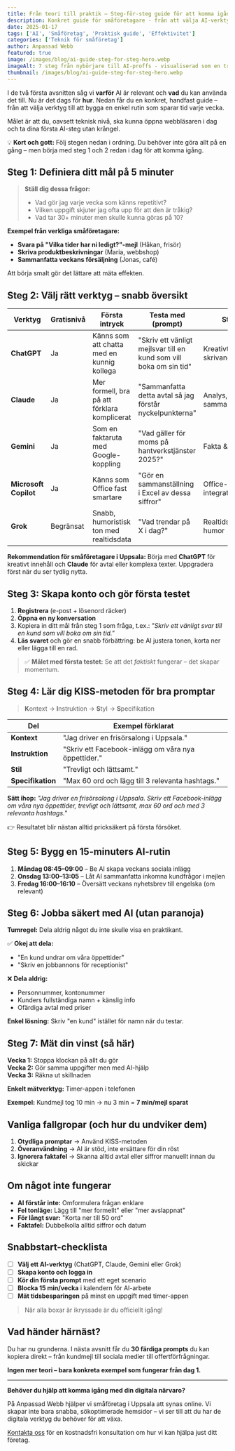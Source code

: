 ```yaml
---
title: Från teori till praktik – Steg-för-steg guide för att komma igång med AI
description: Konkret guide för småföretagare - från att välja AI-verktyg till att bygga en enkel rutin som sparar tid varje vecka.
date: 2025-01-17
tags: ['AI', 'Småföretag', 'Praktisk guide', 'Effektivitet']
categories: ['Teknik för småföretag']
author: Anpassad Webb
featured: true
image: /images/blog/ai-guide-steg-for-steg-hero.webp
imageAlt: 7 steg från nybörjare till AI-proffs - visualiserad som en trappa
thumbnail: /images/blog/ai-guide-steg-for-steg-hero.webp
---
```



I de två första avsnitten såg vi **varför** AI är relevant och **vad** du kan använda det till. Nu är det dags för **hur**. Nedan får du en konkret, handfast guide – från att välja verktyg till att bygga en enkel rutin som sparar tid varje vecka.

Målet är att du, oavsett teknisk nivå, ska kunna öppna webbläsaren i dag och ta dina första AI-steg utan krångel.

💡 **Kort och gott:** Följ stegen nedan i ordning. Du behöver inte göra allt på en gång – men börja med steg 1 och 2 redan i dag för att komma igång.

## Steg 1: Definiera ditt mål på 5 minuter

> **Ställ dig dessa frågor:**
>
> - Vad gör jag varje vecka som känns repetitivt?
> - Vilken uppgift skjuter jag ofta upp för att den är tråkig?
> - Vad tar 30+ minuter men skulle kunna göras på 10?

**Exempel från verkliga småföretagare:**

- **Svara på "Vilka tider har ni ledigt?"-mejl** (Håkan, frisör)
- **Skriva produktbeskrivningar** (Maria, webbshop)
- **Sammanfatta veckans försäljning** (Jonas, café)

Att börja smalt gör det lättare att mäta effekten.

## Steg 2: Välj rätt verktyg – snabb översikt

| Verktyg               | Gratisnivå | Första intryck                               | Testa med (prompt)                                                 | Styrka                    | Passar för                              | Länk                                                   |
| --------------------- | ---------- | -------------------------------------------- | ------------------------------------------------------------------ | ------------------------- | --------------------------------------- | ------------------------------------------------------ |
| **ChatGPT**           | Ja         | Känns som att chatta med en kunnig kollega   | "Skriv ett vänligt mejlsvar till en kund som vill boka om sin tid" | Kreativt skrivande, idéer | Svenska/engelska texter, sociala medier | [chat.openai.com](https://chat.openai.com)             |
| **Claude**            | Ja         | Mer formell, bra på att förklara komplicerat | "Sammanfatta detta avtal så jag förstår nyckelpunkterna"           | Analys, sammanfattningar  | Längre avtal, rapporter                 | [claude.ai](https://claude.ai)                         |
| **Gemini**            | Ja         | Som en faktaruta med Google-koppling         | "Vad gäller för moms på hantverkstjänster 2025?"                   | Fakta & research          | Snabba fakta, Google-ekosystem          | [gemini.google.com](https://gemini.google.com)         |
| **Microsoft Copilot** | Ja         | Känns som Office fast smartare               | "Gör en sammanställning i Excel av dessa siffror"                  | Office-integration        | Word- & Excel-automatisering            | [copilot.microsoft.com](https://copilot.microsoft.com) |
| **Grok**              | Begränsat  | Snabb, humoristisk ton med realtidsdata      | "Vad trendar på X i dag?"                                          | Realtidsdata & humor      | Snabba frågor, X-ekosystem              | [x.ai](https://x.ai)                                   |

**Rekommendation för småföretagare i Uppsala:** Börja med **ChatGPT** för kreativt innehåll och **Claude** för avtal eller komplexa texter. Uppgradera först när du ser tydlig nytta.

## Steg 3: Skapa konto och gör första testet

1. **Registrera** (e-post + lösenord räcker)
2. **Öppna en ny konversation**
3. Kopiera in ditt mål från steg 1 som fråga, t.ex.:
   _"Skriv ett vänligt svar till en kund som vill boka om sin tid."_
4. **Läs svaret** och gör en snabb förbättring: be AI justera tonen, korta ner eller lägga till en rad.

> ✅ **Målet med första testet:** Se att det _faktiskt_ fungerar – det skapar momentum.

## Steg 4: Lär dig KISS-metoden för bra promptar

> **K**ontext → **I**nstruktion → **S**tyl → **S**pecifikation

| Del               | Exempel förklarat                                   |
| ----------------- | --------------------------------------------------- |
| **Kontext**       | "Jag driver en frisörsalong i Uppsala."             |
| **Instruktion**   | "Skriv ett Facebook-inlägg om våra nya öppettider." |
| **Stil**          | "Trevligt och lättsamt."                            |
| **Specifikation** | "Max 60 ord och lägg till 3 relevanta hashtags."    |

**Sätt ihop:**
_"Jag driver en frisörsalong i Uppsala. Skriv ett Facebook-inlägg om våra nya öppettider, trevligt och lättsamt, max 60 ord och med 3 relevanta hashtags."_

👉 Resultatet blir nästan alltid pricksäkert på första försöket.

## Steg 5: Bygg en 15-minuters AI-rutin

1. **Måndag 08:45–09:00** – Be AI skapa veckans sociala inlägg
2. **Onsdag 13:00–13:05** – Låt AI sammanfatta inkomna kundfrågor i mejlen
3. **Fredag 16:00–16:10** – Översätt veckans nyhetsbrev till engelska (om relevant)

## Steg 6: Jobba säkert med AI (utan paranoja)

**Tumregel:** Dela aldrig något du inte skulle visa en praktikant.

✅ **Okej att dela:**

- "En kund undrar om våra öppettider"
- "Skriv en jobbannons för receptionist"

❌ **Dela aldrig:**

- Personnummer, kontonummer
- Kunders fullständiga namn + känslig info
- Ofärdiga avtal med priser

**Enkel lösning:** Skriv "en kund" istället för namn när du testar.

## Steg 7: Mät din vinst (så här)

**Vecka 1:** Stoppa klockan på allt du gör  
**Vecka 2:** Gör samma uppgifter men med AI-hjälp  
**Vecka 3:** Räkna ut skillnaden

**Enkelt mätverktyg:** Timer-appen i telefonen

**Exempel:** Kundmejl tog 10 min → nu 3 min = **7 min/mejl sparat**

## Vanliga fallgropar (och hur du undviker dem)

1. **Otydliga promptar** → Använd KISS-metoden
2. **Överanvändning** → AI är stöd, inte ersättare för din röst
3. **Ignorera faktafel** → Skanna alltid avtal eller siffror manuellt innan du skickar

## Om något inte fungerar

- **AI förstår inte:** Omformulera frågan enklare
- **Fel tonläge:** Lägg till "mer formellt" eller "mer avslappnat"
- **För långt svar:** "Korta ner till 50 ord"
- **Faktafel:** Dubbelkolla alltid siffror och datum

## Snabbstart-checklista

- [ ] **Välj ett AI-verktyg** (ChatGPT, Claude, Gemini eller Grok)
- [ ] **Skapa konto och logga in**
- [ ] **Kör din första prompt** med ett eget scenario
- [ ] **Blocka 15 min/vecka** i kalendern för AI-arbete
- [ ] **Mät tidsbesparingen** på minst en uppgift med timer-appen

> När alla boxar är ikryssade är du officiellt igång!

## Vad händer härnäst?

Du har nu grunderna. I nästa avsnitt får du **30 färdiga prompts** du kan kopiera direkt – från kundmejl till sociala medier till offertförfrågningar.

**Ingen mer teori – bara konkreta exempel som fungerar från dag 1.**

---

**Behöver du hjälp att komma igång med din digitala närvaro?**

På Anpassad Webb hjälper vi småföretag i Uppsala att synas online. Vi skapar inte bara snabba, sökoptimerade hemsidor – vi ser till att du har de digitala verktyg du behöver för att växa.

[Kontakta oss](/kontakt) för en kostnadsfri konsultation om hur vi kan hjälpa just ditt företag.
